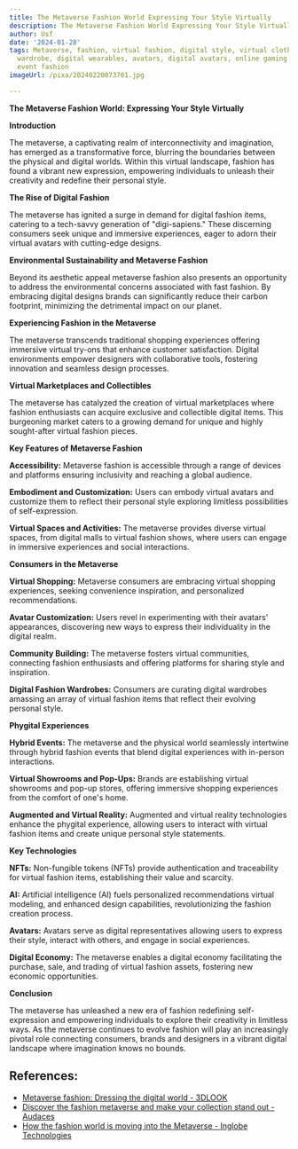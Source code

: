 ```yaml
---
title: The Metaverse Fashion World Expressing Your Style Virtually
description: The Metaverse Fashion World Expressing Your Style Virtually
author: Usf
date: '2024-01-28'
tags: Metaverse, fashion, virtual fashion, digital style, virtual clothing, virtual
  wardrobe, digital wearables, avatars, digital avatars, online gaming fashion, virtual
  event fashion
imageUrl: /pixa/20240220073701.jpg

---
```

**The Metaverse Fashion World: Expressing Your  Style Virtually**

**Introduction**

The  metaverse, a captivating realm of interconnectivity and  imagination, has emerged as a transformative force, blurring the boundaries between  the physical and digital worlds. Within this virtual landscape, fashion has found a vibrant new expression, empowering individuals to unleash their creativity and  redefine their personal style.

**The Rise  of Digital Fashion**

The metaverse has ignited  a surge in demand for digital fashion items, catering to a tech-savvy generation of "digi-sapiens." These discerning consumers seek unique and immersive experiences, eager to adorn their virtual avatars  with cutting-edge designs.

**Environmental Sustainability and  Metaverse Fashion**

Beyond its aesthetic appeal metaverse fashion  also presents an opportunity to address the environmental concerns associated with fast fashion. By embracing digital designs brands can significantly reduce their carbon footprint, minimizing the detrimental impact on our planet.

**Experiencing Fashion in the Metaverse**

The metaverse transcends traditional shopping  experiences offering immersive virtual try-ons that enhance customer satisfaction. Digital  environments  empower  designers with  collaborative tools, fostering  innovation and  seamless design processes.

**Virtual Marketplaces and Collectibles**

The metaverse has catalyzed the creation of virtual marketplaces  where fashion enthusiasts can acquire exclusive and  collectible digital items. This burgeoning market  caters to a growing demand for unique and highly sought-after virtual fashion pieces.

**Key Features of Metaverse Fashion**

**Accessibility:** Metaverse  fashion is accessible  through a  range of devices and platforms ensuring inclusivity and reaching  a global audience.

**Embodiment and Customization:** Users can embody virtual avatars and customize  them to reflect their personal style exploring limitless possibilities of self-expression.

**Virtual Spaces and Activities:** The metaverse provides diverse virtual spaces, from digital malls  to virtual fashion shows, where users can engage in  immersive experiences and social interactions.

**Consumers in the Metaverse**

**Virtual Shopping:** Metaverse consumers are  embracing virtual shopping experiences, seeking convenience inspiration, and personalized recommendations.

**Avatar Customization:** Users  revel in experimenting with their  avatars'  appearances, discovering new ways to express their individuality in the digital realm.

**Community  Building:** The metaverse fosters virtual communities, connecting fashion enthusiasts and offering  platforms for sharing style and inspiration.

**Digital Fashion Wardrobes:** Consumers are curating digital wardrobes amassing  an array of virtual fashion items that  reflect their evolving  personal style.

**Phygital Experiences**

**Hybrid Events:** The metaverse and the physical world seamlessly intertwine through hybrid fashion events that blend digital experiences with in-person interactions.

**Virtual  Showrooms  and  Pop-Ups:** Brands are  establishing virtual  showrooms and pop-up stores, offering immersive shopping experiences from the comfort  of one's  home.

**Augmented and Virtual Reality:** Augmented and virtual reality technologies enhance the phygital experience, allowing users to interact with virtual fashion items and create unique personal style statements.

**Key Technologies**

**NFTs:** Non-fungible tokens (NFTs) provide authentication and traceability for virtual fashion items, establishing their value and scarcity.

**AI:** Artificial intelligence (AI) fuels personalized recommendations virtual  modeling, and enhanced design capabilities, revolutionizing the fashion creation process.

**Avatars:** Avatars serve as digital representatives allowing users to express their style, interact with others, and engage in social experiences.

**Digital Economy:** The  metaverse enables a digital economy facilitating the  purchase, sale, and trading of virtual fashion assets, fostering new  economic opportunities.

**Conclusion**

The  metaverse has unleashed a new era of fashion  redefining self-expression and empowering  individuals to explore their creativity in limitless ways. As the metaverse continues to evolve fashion will  play an increasingly pivotal role  connecting consumers, brands and designers in a vibrant digital landscape  where imagination knows no bounds.

## References:
- [Metaverse fashion: Dressing the digital world - 3DLOOK](https://3dlook.ai/content-hub/metaverse-fashion/)
- [Discover the fashion metaverse and make your collection stand out - Audaces](https://audaces.com/en/blog/fashion-metaverse)
- [How the fashion world is moving into the Metaverse - Inglobe Technologies](https://www.inglobetechnologies.com/fashion-worl-and-metaverse/)
